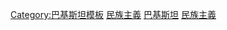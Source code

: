 [[Category:巴基斯坦模板|Category:巴基斯坦模板]]
[[Category:巴基斯坦文化模板|民族主義]]
[[Category:民族主義模板|巴基斯坦]]
[[Category:巴基斯坦政治模板|民族主義]]